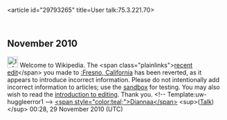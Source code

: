 <article id="29793265" title=User talk:75.3.221.70>
	<talkpage id="29793265" title="User talk:75.3.221.70">

== November 2010 ==

[[Image:Information.png|25px|alt=|link=]] Welcome to Wikipedia. The &lt;span class=&quot;plainlinks&quot;&gt;[http://en.wikipedia.org/wiki/Fresno%2c_California?diff=399423192 recent edit]&lt;/span&gt; you made to [[:Fresno, California]] has been reverted, as it appears to introduce incorrect information. Please do not intentionally add incorrect information to articles; use the [[Wikipedia:Sandbox|sandbox]] for testing. You may also wish to read the [[Wikipedia:Introduction|introduction to editing]]. Thank you. &lt;!-- Template:uw-huggleerror1 --&gt; [[User:Diannaa|&lt;span style=&quot;color:teal;&quot;&gt;Diannaa&lt;/span&gt;]] &lt;sup&gt;([[User talk:Diannaa|Talk]])&lt;/sup&gt; 00:28, 29 November 2010 (UTC)
	</talkpage>
</article>